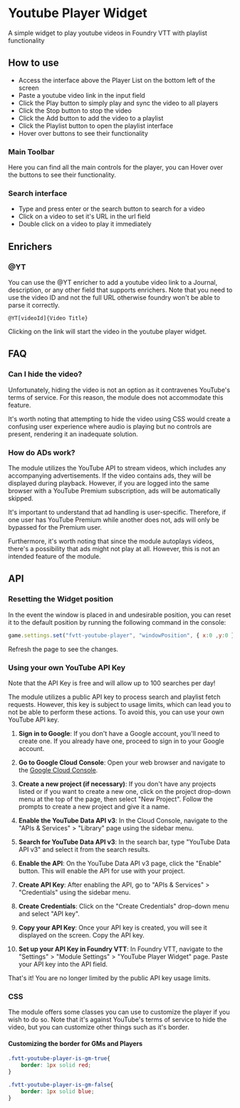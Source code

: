 
# Youtube Player Widget

<ModuleInfo/>

A simple widget to play youtube videos in Foundry VTT with playlist functionality

## How to use

- Access the interface above the Player List on the bottom left of the screen
- Paste a youtube video link in the input field
- Click the Play button to simply play and sync the video to all players
- Click the Stop button to stop the video
- Click the Add button to add the video to a playlist
- Click the Playlist button to open the playlist interface
- Hover over buttons to see their functionality

### Main Toolbar

Here you can find all the main controls for the player, you can Hover over the buttons to see their functionality.

### Search interface

- Type and press enter or the search button to search for a video
- Click on a video to set it's URL in the url field
- Double click on a video to play it immediately

## Enrichers

### @YT

You can use the @YT enricher to add a youtube video link to a Journal, description, or any other field that supports enrichers.
Note that you need to use the video ID and not the full URL otherwise foundry won't be able to parse it correctly.

```
@YT[videoId]{Video Title}
```

Clicking on the link will start the video in the youtube player widget.

## FAQ

### Can I hide the video?
Unfortunately, hiding the video is not an option as it contravenes YouTube's terms of service. For this reason, the module does not accommodate this feature.

It's worth noting that attempting to hide the video using CSS would create a confusing user experience where audio is playing but no controls are present, rendering it an inadequate solution.

### How do ADs work?
The module utilizes the YouTube API to stream videos, which includes any accompanying advertisements. If the video contains ads, they will be displayed during playback. However, if you are logged into the same browser with a YouTube Premium subscription, ads will be automatically skipped.

It's important to understand that ad handling is user-specific. Therefore, if one user has YouTube Premium while another does not, ads will only be bypassed for the Premium user.

Furthermore, it's worth noting that since the module autoplays videos, there's a possibility that ads might not play at all. However, this is not an intended feature of the module.

## API

### Resetting the Widget position

In the event the window is placed in and undesirable position, you can reset it to the default position by running the following command in the console:

```js
game.settings.set("fvtt-youtube-player", "windowPosition", { x:0 ,y:0 } )
```

Refresh the page to see the changes.

### Using your own YouTube API Key

<Callout type='info' emoji='ℹ️'>
  Note that the API Key is free and will allow up to 100 searches per day!
</Callout>

The module utilizes a public API key to process search and playlist fetch requests. However, this key is subject to usage limits, which can lead you to not be able to perform these actions. To avoid this, you can use your own YouTube API key.

1. **Sign in to Google**: If you don't have a Google account, you'll need to create one. If you already have one, proceed to sign in to your Google account.

2. **Go to Google Cloud Console**: Open your web browser and navigate to the [Google Cloud Console](https://console.cloud.google.com/).

3. **Create a new project (if necessary)**: If you don't have any projects listed or if you want to create a new one, click on the project drop-down menu at the top of the page, then select "New Project". Follow the prompts to create a new project and give it a name.

4. **Enable the YouTube Data API v3**: In the Cloud Console, navigate to the "APIs & Services" > "Library" page using the sidebar menu.

5. **Search for YouTube Data API v3**: In the search bar, type "YouTube Data API v3" and select it from the search results.

6. **Enable the API**: On the YouTube Data API v3 page, click the "Enable" button. This will enable the API for use with your project.

7. **Create API Key**: After enabling the API, go to "APIs & Services" > "Credentials" using the sidebar menu.

8. **Create Credentials**: Click on the "Create Credentials" drop-down menu and select "API key".

9. **Copy your API Key**: Once your API key is created, you will see it displayed on the screen. Copy the API key.

10. **Set up your API Key in Foundry VTT**: In Foundry VTT, navigate to the "Settings" > "Module Settings" > "YouTube Player Widget" page. Paste your API key into the API field.

That's it! You are no longer limited by the public API key usage limits.


### CSS
The module offers some classes you can use to customize the player if you wish to do so. Note that it's against YouTube's terms of service to hide the video, but you can customize other things such as it's border.

#### Customizing the border for GMs and Players
```css
.fvtt-youtube-player-is-gm-true{
    border: 1px solid red;
}

.fvtt-youtube-player-is-gm-false{
    border: 1px solid blue;
}
```